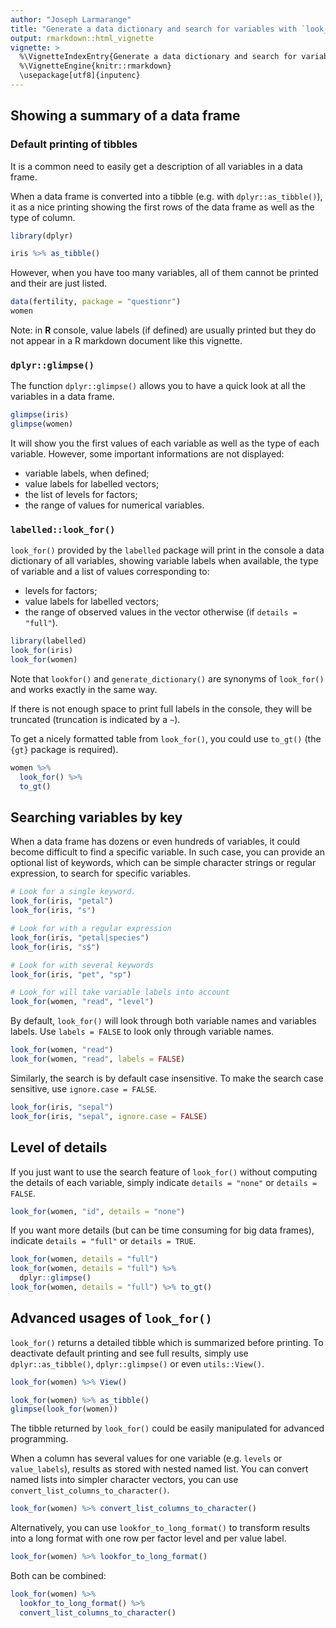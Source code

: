```yaml
---
author: "Joseph Larmarange"
title: "Generate a data dictionary and search for variables with `look_for()`"
output: rmarkdown::html_vignette
vignette: >
  %\VignetteIndexEntry{Generate a data dictionary and search for variables with `look_for()`}
  %\VignetteEngine{knitr::rmarkdown}
  \usepackage[utf8]{inputenc}
---
```


## Showing a summary of a data frame

### Default printing of tibbles

It is a common need to easily get a description of all variables in a data frame.

When a data frame is converted into a tibble (e.g. with `dplyr::as_tibble()`), it as a nice printing showing the first rows of the data frame as well as the type of column.

```r
library(dplyr)
```


```r
iris %>% as_tibble()
```

However, when you have too many variables, all of them cannot be printed and their are just listed.

```r
data(fertility, package = "questionr")
women
```

Note: in **R** console, value labels (if defined) are usually printed but they do not appear in a R markdown document like this vignette.

### `dplyr::glimpse()`
 
 The function `dplyr::glimpse()` allows you to have a quick look at all the variables in a data frame.
 
```r
glimpse(iris)
glimpse(women)
```
 
It will show you the first values of each variable as well as the type of each variable. However, some important informations are not displayed:

- variable labels, when defined;
- value labels for labelled vectors;
- the list of levels for factors;
- the range of values for numerical variables.

### `labelled::look_for()`

`look_for()` provided by the `labelled` package will print in the console a data dictionary of all variables, showing variable labels when available, the type of variable and a list of values corresponding to:
 
- levels for factors;
- value labels for labelled vectors;
- the range of observed values in the vector otherwise (if `details = "full"`).


```r
library(labelled)
look_for(iris)
look_for(women)
```

Note that `lookfor()` and `generate_dictionary()` are synonyms of `look_for()` and works exactly in the same way.

If there is not enough space to print full labels in the console, they will be truncated (truncation is indicated by a `~`).

To get a nicely formatted table from `look_for()`, you could use `to_gt()` (the `{gt}` package is required).

```r
women %>%
  look_for() %>%
  to_gt()
```


## Searching variables by key

When a data frame has dozens or even hundreds of variables, it could become difficult to find a specific variable. In such case, you can provide an optional list of keywords, which can be simple character strings or regular expression, to search for specific variables.

```r
# Look for a single keyword.
look_for(iris, "petal")
look_for(iris, "s")

# Look for with a regular expression
look_for(iris, "petal|species")
look_for(iris, "s$")

# Look for with several keywords
look_for(iris, "pet", "sp")

# Look_for will take variable labels into account
look_for(women, "read", "level")
```

By default, `look_for()` will look through both variable names and variables labels. Use `labels = FALSE` to look only through variable names.

```r
look_for(women, "read")
look_for(women, "read", labels = FALSE)
```
Similarly, the search is by default case insensitive. To make the search case sensitive, use `ignore.case = FALSE`.

```r
look_for(iris, "sepal")
look_for(iris, "sepal", ignore.case = FALSE)
```

## Level of details


If you just want to use the search feature of `look_for()` without computing the details of each variable, simply indicate `details = "none"` or `details = FALSE`.

```r
look_for(women, "id", details = "none")
```

If you want more details (but can be time consuming for big data frames), indicate `details = "full"` or `details = TRUE`.


```r
look_for(women, details = "full")
look_for(women, details = "full") %>%
  dplyr::glimpse()
look_for(women, details = "full") %>% to_gt()
```


## Advanced usages of `look_for()`

`look_for()` returns a detailed tibble which is summarized before printing. To deactivate default printing and see full results, simply use `dplyr::as_tibble()`, `dplyr::glimpse()` or even `utils::View()`.

```r
look_for(women) %>% View()
```


```r
look_for(women) %>% as_tibble()
glimpse(look_for(women))
```

The tibble returned by `look_for()` could be easily manipulated for advanced programming.

When a column has several values for one variable (e.g. `levels` or `value_labels`), results as stored with nested named list. You can convert named lists into simpler character vectors, you can use `convert_list_columns_to_character()`.

```r
look_for(women) %>% convert_list_columns_to_character()
```

Alternatively, you can use `lookfor_to_long_format()` to transform results into a long format with one row per factor level and per value label.

```r
look_for(women) %>% lookfor_to_long_format()
```

Both can be combined:

```r
look_for(women) %>%
  lookfor_to_long_format() %>%
  convert_list_columns_to_character()
```

